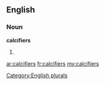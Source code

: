 ==English==

===Noun===
'''calcifiers'''

# {{plural of|[[calcifier]]}}

[[Category:English plurals]]

[[ar:calcifiers]]
[[fr:calcifiers]]
[[my:calcifiers]]